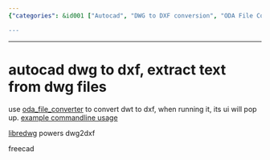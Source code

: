 ```yaml
---
{"categories": &id001 ["Autocad", "DWG to DXF conversion", "ODA File Converter", "LibreDWG", "Text extraction", "FreeCAD", "Command-line usage"], "category": "DWG to DXF conversion", "date": "2023-12-22 23:52:59", "description": "This text offers step-by-step guidance on how to convert Autocad DWG files into DXF format utilizing the ODA File Converter tool and retrieve text from DWG files with LibreDWG. It also provides an example of command-line usage and a link to FreeCAD for further exploration.", "tags": *id001, "title": "autocad dwg to dxf, extract text from dwg files"}

---
```


------

# autocad dwg to dxf, extract text from dwg files

use [oda_file_converter](https://www.opendesign.com/guestfiles/oda_file_converter) to convert dwt to dxf, when running it, its ui will pop up. [example commandline usage](https://github.com/oddworldng/dwg_to_dxf/blob/master/dwg_to_dxf.py)

[libredwg](https://libreplanet.org/wiki/Group:LibreDWG) powers dwg2dxf

freecad

